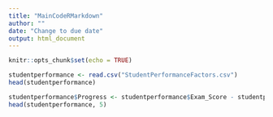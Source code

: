 ```yaml
---
title: "MainCodeRMarkdown"
author: ""
date: "Change to due date"
output: html_document
---
```


```r
knitr::opts_chunk$set(echo = TRUE)
```

```r
studentperformance <- read.csv("StudentPerformanceFactors.csv")
head(studentperformance)
```
```r
studentperformance$Progress <- studentperformance$Exam_Score - studentperformance$Previous_Scores
head(studentperformance, 5)
```